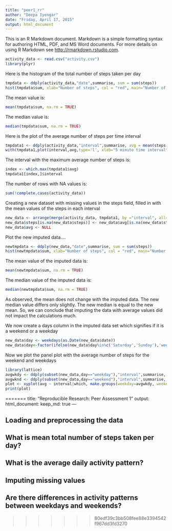 ```yaml
---
title: "peer1_rr"
author: "Deepa Iyengar"
date: "Friday, April 17, 2015"
output: html_document
---
```


This is an R Markdown document. Markdown is a simple formatting syntax for authoring HTML, PDF, and MS Word documents. For more details on using R Markdown see <http://rmarkdown.rstudio.com>.


```r
activity_data <- read.csv("activity.csv")
library(plyr)
```
Here is the histogram of the total number of steps taken per day

```r
tmpdata <- ddply(activity_data,"date",summarise, sum = sum(steps))
hist(tmpdata$sum, xlab="Number of steps", col = "red", main="Number of steps per day")
```

The mean value is:

```r
mean(tmpdata$sum, na.rm = TRUE)
```
The median value is:

```r
median(tmpdata$sum, na.rm = TRUE)
```
Here is the plot of the average number of steps per time interval
```r
tmpdata1 <- ddply(activity_data,"interval",summarise, avg = mean(steps, na.rm=TRUE))
with(tmpdata1,plot(interval,avg,type='l', xlab="5 minute time interval",ylab="Average steps"))
```

The interval with the maximum average number of steps is:
``` r
index <- which.max(tmpdata1$avg)
tmpdata1[index,]$interval
```
The number of rows with NA values is:
``` r
sum(!complete.cases(activity_data))
```
Creating a new dataset with missing values in the steps field, filled in with the mean values of the steps in each interval
``` r
new_data <- arrange(merge(activity_data, tmpdata1, by ="interval", all=TRUE), date)
new_data$steps[is.na(new_data$steps)] <- new_data$avg[is.na(new_data$steps)]
new_data$avg <- NULL
```
Plot the new imputed data....
``` r
newtmpdata <- ddply(new_data,"date",summarise, sum = sum(steps))
hist(newtmpdata$sum, xlab="Number of steps", col = "red", main="Number of steps per day (imputed data)")
```

The mean value of the imputed data is:

```r
mean(newtmpdata$sum, na.rm = TRUE)
```
The median value of the imputed data is:

```r
median(newtmpdata$sum, na.rm = TRUE)
```

As observed, the mean does not change with the imputed data. The new median value differs only slightly. The new median is equal to the new mean. So, we can conclude that imputing the data with average values did not impact the calculations much.

We now create a days column in the imputed data set which signifies if it is a weekend or a weekday
```r
new_data$day <- weekdays(as.Date(new_data$date))
new_data$day<-factor(ifelse(new_data$day%in%c('Saturday','Sunday'),'weekend','weekday'))
```

Now we plot the panel plot with the average number of steps for the weekend and weekdays 
```r
library(lattice)
avgwkdy <- ddply(subset(new_data,day=="weekday"),"interval",summarise, avg = mean(steps, na.rm=TRUE))
avgwknd <- ddply(subset(new_data,day=="weekend"),"interval",summarise, avg = mean(steps, na.rm=TRUE))
plot <- xyplot(avg ~ interval|which, make.groups(weekday=avgwkdy, weekend=avgwknd),xlab = "interval", ylab="average steps", type = "l",main = "Average Steps by Interval", layout = c(1, 2))
print(plot)
```

                        

=======
title: "Reproducible Research: Peer Assessment 1"
output: 
  html_document:
    keep_md: true
---


## Loading and preprocessing the data



## What is mean total number of steps taken per day?



## What is the average daily activity pattern?



## Imputing missing values



## Are there differences in activity patterns between weekdays and weekends?
>>>>>>> 80edf39c3bb508fee88e3394542f967dd3fd3270
